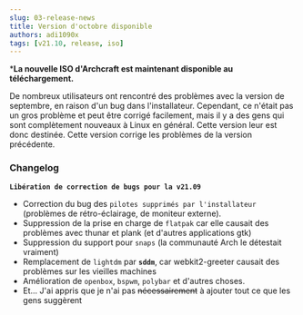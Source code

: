 ```yaml
---
slug: 03-release-news
title: Version d'octobre disponible
authors: adi1090x
tags: [v21.10, release, iso]
---
```


***La nouvelle ISO d'Archcraft est maintenant disponible au téléchargement.**

De nombreux utilisateurs ont rencontré des problèmes avec la version de septembre, en raison d'un bug dans l'installateur.
Cependant, ce n'était pas un gros problème et peut être corrigé facilement, mais il y a des gens qui sont complètement nouveaux à Linux en général.
Cette version leur est donc destinée. Cette version corrige les problèmes de la version précédente.

<!--truncate-->

### Changelog

**`Libération de correction de bugs pour la v21.09`**
- Correction du bug des `pilotes supprimés par l'installateur` (problèmes de rétro-éclairage, de moniteur externe).
- Suppression de la prise en charge de `flatpak` car elle causait des problèmes avec thunar et plank (et d'autres applications gtk)
- Suppression du support pour `snaps` (la communauté Arch le détestait vraiment)
- Remplacement de `lightdm` par **`sddm`**, car webkit2-greeter causait des problèmes sur les vieilles machines
- Amélioration de `openbox`, `bspwm`, `polybar` et d'autres choses.
- Et... J'ai appris que je n'ai pas ~~nécessairement~~ à ajouter tout ce que les gens suggèrent
